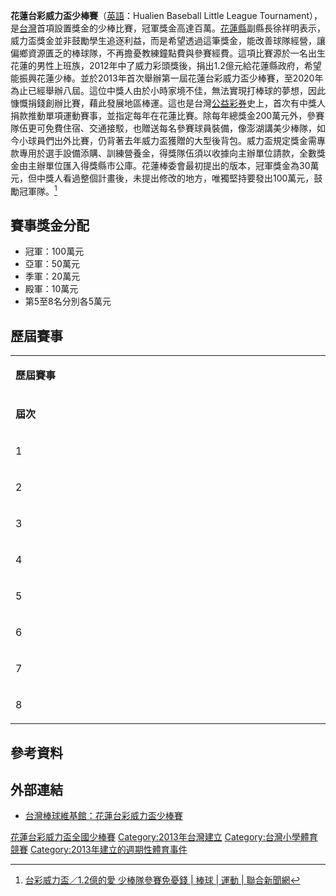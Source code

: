 {{expert}}
{{Sports league infobox
| logo           = 花蓮台彩威力盃少棒賽LOGO.JPG
| pixels         = 200px
| founded        = 2013年
| sport          = [[棒球|棒球]]
| othername      =
| current_season = 第八屆花蓮台彩威力盃全國少棒賽
| champion = [[台中市|台中市]]（第八屆）
| most_champs = [[桃園市|桃園市]]（4次）
| inaugural = 2013年12月12日
| promotion to = 
| relegation to =
| teams =
| country = {{ROC-TW}}
| folded =
| singles =
| website = 
| TV = 
}}
'''花蓮台彩威力盃少棒賽'''（[[英語|英語]]：Hualien Baseball Little League Tournament），是[[台灣|台灣]]首項設置獎金的少棒比賽，冠軍獎金高達百萬。[[花蓮縣|花蓮縣]]副縣長徐祥明表示，威力盃獎金並非鼓勵學生追逐利益，而是希望透過這筆獎金，能改善球隊經營，讓偏鄉資源匱乏的棒球隊，不再擔憂教練鐘點費與參賽經費。這項比賽源於一名出生花蓮的男性上班族，2012年中了威力彩頭獎後，捐出1.2億元給花蓮縣政府，希望能振興花蓮少棒。並於2013年首次舉辦第一屆花蓮台彩威力盃少棒賽，至2020年為止已經舉辦八屆。這位中獎人由於小時家境不佳，無法實現打棒球的夢想，因此慷慨捐錢創辦比賽，藉此發展地區棒運。這也是台灣[[公益彩券|公益彩券]]史上，首次有中獎人捐款推動單項運動賽事，並指定每年在花蓮比賽。除每年總獎金200萬元外，參賽隊伍更可免費住宿、交通接駁，也贈送每名參賽球員裝備，像澎湖講美少棒隊，如今小球員們出外比賽，仍背著去年威力盃獲贈的大型後背包。威力盃規定獎金需專款專用於選手設備添購、訓練營養金，得獎隊伍須以收據向主辦單位請款，全數獎金由主辦單位匯入得獎縣市公庫。花蓮棒委會最初提出的版本，冠軍獎金為30萬元，但中獎人看過整個計畫後，未提出修改的地方，唯獨堅持要發出100萬元，鼓勵冠軍隊。<ref>[http://udn.com/news/story/7001/1350833-%E5%8F%B0%E5%BD%A9%E5%A8%81%E5%8A%9B%E7%9B%83%EF%BC%8F1.2%E5%84%84%E7%9A%84%E6%84%9B-%E5%B0%91%E6%A3%92%E9%9A%8A%E5%8F%83%E8%B3%BD%E5%85%8D%E6%86%82%E9%8C%A2 台彩威力盃／1.2億的愛 少棒隊參賽免憂錢 | 棒球 | 運動 | 聯合新聞網]</ref>

== 賽事獎金分配 ==
*冠軍：100萬元
*亞軍：50萬元
*季軍：20萬元
*殿軍：10萬元
*第5至8名分別各5萬元

== 歷屆賽事 ==
{|class="wikitable" width="80%" style="font-size:90%;"
|- style="background:#C0C0C0; color:black" align=center
|style="width:10%" colspan="9"|'''歷屆賽事'''
|- style="background:#DCDCDC; color:black" align=center
|style="width:5%"|'''屆次'''
|style="width:10%"|'''年份'''
|style="width:15%"|'''時間'''
|style="width:5%"|'''隊數'''
|style="width:15%"|'''主辦地區'''
|style="width:10%"|'''冠軍'''
|style="width:10%"|'''亞軍'''
|style="width:10%"|'''季軍'''
|style="width:10%"|'''殿軍'''
|-align=left
|1||[[第一屆花蓮台彩威力盃全國少棒賽|2013年]]||12月12日至12月15日||16||rowspan=8|{{TWN}}花蓮縣||[[桃園縣|桃園縣]]||[[台東縣|台東縣]]||[[屏東縣|屏東縣]]||[[新北市|新北市]]
|-align=left
|2||[[第二屆花蓮台彩威力盃全國少棒賽|2014年]]||12月4日至12月7日||16||[[台東縣|台東縣]]||[[桃園縣|桃園縣]]||[[花蓮縣|花蓮縣]]||[[台北市|台北市]]
|-align=left
|3||[[第三屆花蓮台彩威力盃全國少棒賽|2015年]]||12月3日至12月6日||17||[[桃園市|桃園市]]||[[新北市|新北市]]||[[高雄市|高雄市]]||[[花蓮縣|花蓮縣紅]]
|-align=left
|4||[[第四屆花蓮台彩威力盃全國少棒賽|2016年]]||12月8日至12月11日||19||[[桃園市|桃園市]]||[[台北市|台北市]]||[[台東縣|台東縣]]||[[新竹市|新竹市]]
|-align=left
|5||[[第五屆花蓮台彩威力盃全國少棒賽|2017年]]||12月7日至12月10日||20||[[台東縣|台東縣]]||[[新竹市|新竹市]]||[[台南市|台南市]]||[[雲林縣|雲林縣]]
|-align=left
|6||[[第六屆花蓮台彩威力盃全國少棒賽|2018年]]||12月6日至12月9日||20||[[台東縣|台東縣]]||[[新北市|新北市]]||[[台中市|台中市]]||[[台北市|台北市]]
|-align=left
|7||[[第七屆花蓮台彩威力盃全國少棒賽|2019年]]||12月5日至12月8日||21||[[桃園市|桃園市]]||[[高雄市|高雄市]]||[[花蓮縣|花蓮縣]]||[[南投縣|南投縣]]
|-align=left
|8||[[第八屆花蓮台彩威力盃全國少棒賽|2020年]]||12月3日至12月6日||21||[[台中市|台中市]]||[[桃園市|桃園市]]||[[高雄市|高雄市]]||[[新北市|新北市]]
|}

== 參考資料 ==
{{reflist}}

== 外部連結 ==
* [http://twbsball.dils.tku.edu.tw/wiki/index.php/%E8%8A%B1%E8%93%AE%E5%8F%B0%E5%BD%A9%E5%A8%81%E5%8A%9B%E7%9B%83%E5%85%A8%E5%9C%8B%E5%B0%91%E6%A3%92%E8%B3%BD 台灣棒球維基館：花蓮台彩威力盃少棒賽] 

{{台灣棒球}}
{{花蓮台彩威力盃少棒賽}}

[[Category:花蓮台彩威力盃全國少棒賽|]]
[[Category:2013年台灣建立|Category:2013年台灣建立]]
[[Category:台灣小學體育競賽|Category:台灣小學體育競賽]]
[[Category:2013年建立的週期性體育事件|Category:2013年建立的週期性體育事件]]